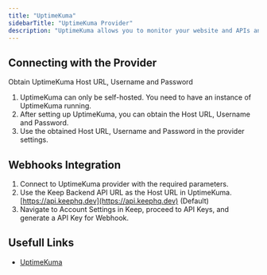 ```yaml
---
title: "UptimeKuma"
sidebarTitle: "UptimeKuma Provider"
description: "UptimeKuma allows you to monitor your website and APIs and send alert to keep"
---
```


<AutoGeneratedSnippet />

## Connecting with the Provider

Obtain UptimeKuma Host URL, Username and Password

1. UptimeKuma can only be self-hosted. You need to have an instance of UptimeKuma running.
2. After setting up UptimeKuma, you can obtain the Host URL, Username and Password.
3. Use the obtained Host URL, Username and Password in the provider settings.

## Webhooks Integration

1. Connect to UptimeKuma provider with the required parameters.
2. Use the Keep Backend API URL as the Host URL in UptimeKuma. [https://api.keephq.dev](https://api.keephq.dev) (Default)
3. Navigate to Account Settings in Keep, proceed to API Keys, and generate a API Key for Webhook.

## Usefull Links

- [UptimeKuma](https://uptime.kuma.pet/)
